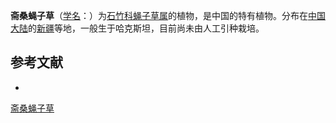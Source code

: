 {{Speciesbox
| name = 斋桑蝇子草
| status = 
| status_system = 
| image =
| genus = Silene
| species = alexandrae
| authority = B. A. Keller
}}

'''斋桑蝇子草'''（[[学名|学名]]：{{lang|la|''Silene alexandrae''}}）为[[石竹科|石竹科]][[蝇子草属|蝇子草属]]的植物，是中国的特有植物。分布在[[中国大陆|中国大陆]]的[[新疆|新疆]]等地，一般生于哈克斯坦，目前尚未由人工引种栽培。

== 参考文献 ==
<div class="references-small">
* {{cite web| url =http://www.bioinfo.cn/db05/KmzwSpecies.php?action=view&id=3030| title =斋桑蝇子草（中国高等植物图鉴补编）| work =《中国高等植物数据库全库》| publisher =中国科学院微生物研究所| author =昆明植物研究所| accessdate =2009-02-23| deadurl =yes| archiveurl =https://web.archive.org/web/20160305044049/http://www.bioinfo.cn/db05/KmzwSpecies.php?action=view&id=3030| archivedate =2016-03-05}}
</div>
{{Taxonbar|from=Q11080227}}

[[Category:蝇子草属|斋桑蝇子草]]


{{植物小作品}}